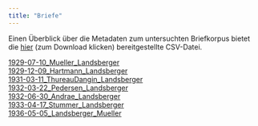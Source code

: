 ```yaml
---
title: "Briefe"
---
```

Einen Überblick über die Metadaten zum untersuchten Briefkorpus bietet die [hier](files/metadata_letters.csv) (zum Download klicken) bereitgestellte CSV-Datei.

[1929-07-10_Mueller_Landsberger](1929-07-10_Mueller_Landsberger.qmd)  
[1929-12-09_Hartmann_Landsberger](1929-12-09_Hartmann_Landsberger.qmd)  
[1931-03-11_ThureauDangin_Landsberger](1931-03-11_ThureauDangin_Landsberger.qmd)  
[1932-03-22_Pedersen_Landsberger](1932-03-22_Pedersen_Landsberger.qmd)  
[1932-06-30_Andrae_Landsberger](1932-06-30_Andrae_Landsberger.qmd)  
[1933-04-17_Stummer_Landsberger](1933-04-17_Stummer_Landsberger.qmd)  
[1936-05-05_Landsberger_Mueller](1936-05-05_Landsberger_Mueller.qmd)  